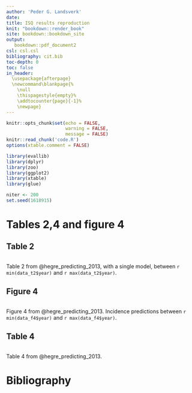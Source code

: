 ```yaml
---
author: 'Peder G. Landsverk'
date:  
title: ISQ results reproduction 
knit: "bookdown::render_book"
site: bookdown::bookdown_site
output: 
   bookdown::pdf_document2
csl: csl.csl 
bibliography: cit.bib
toc-depth: 0
toc: false
in_header:
  \usepackage{afterpage}
  \newcommand\blankpage{%
    \null
    \thispagestyle{empty}%
    \addtocounter{page}{-1}%
    \newpage}
---
```


```R
knitr::opts_chunk$set(echo = FALSE,
                      warning = FALSE,
                      message = FALSE)
knitr::read_chunk('code.R')
options(xtable.comment = FALSE)
```

```R
library(evallib)
library(dplyr)
library(zoo)
library(ggplot2)
library(xtable)
library(glue)
```

```R
niter <- 200
set.seed(1618915)
```

# Tables 2,4 and figure 4 

## Table 2

```R
```

Table 2 from @hegre_predicting_2013, with a single model, between
`r min(data_t2$year)` and `r max(data_t2$year)`.


## Figure 4

```R
```

Figure 4 from @hegre_predicting_2013. Incidence predictions between 
`r min(data_f4$year)` and `r max(data_f4$year)`.


## Table 4

```R
```

Table 4 from @hegre_predicting_2013. 


\newpage
# Bibliography
